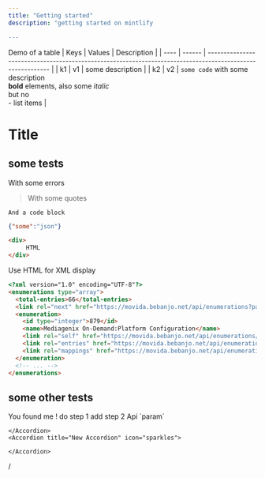 ```yaml
---
title: "Getting started"
description: "getting started on mintlify 

---
```


Demo of a table
| Keys | Values | Description                                                                                                |
| ---- | ------ | ---------------------------------------------------------------------------------------------------------- |
| k1   | v1     | some description                                                                                           |
| k2   | v2     | `some code` with some description<br />**bold** elements, also some _italic_<br />but no<br />- list items |

# Title

## some tests
<Danger>
  With some errors
</Danger>

> With some quotes

```
And a code block
```

```json
{"some":"json"}
```

```html
<div>
	 HTML
</div>
```

Use HTML for XML display

```html
<?xml version="1.0" encoding="UTF-8"?>
<enumerations type="array">
  <total-entries>66</total-entries>
  <link rel="next" href="https://movida.bebanjo.net/api/enumerations?page=2"/>
  <enumeration>
    <id type="integer">879</id>
    <name>Mediagenix On-Demand:Platform Configuration</name>
    <link rel="self" href="https://movida.bebanjo.net/api/enumerations/879"/>
    <link rel="entries" href="https://movida.bebanjo.net/api/enumerations/879/entries"/>
    <link rel="mappings" href="https://movida.bebanjo.net/api/enumerations/879/mappings"/>
  </enumeration>
  <!-- ... -->
</enumerations>
```

## some other tests

<Accordion title="New Accordion" icon="sparkles">
  You found me !
</Accordion>

<Steps>
  <Step title="New Step">
    do step 1
  </Step>
  <Step title="New Step">
    add step 2
  </Step>
</Steps>

<ParamField path="param" type="string">
  Api `param`

  <AccordionGroup>
    <Accordion title="New Accordion" icon="sparkles">
      
    </Accordion>
    <Accordion title="New Accordion" icon="sparkles">
      
    </Accordion>
  </AccordionGroup>
</ParamField>

/